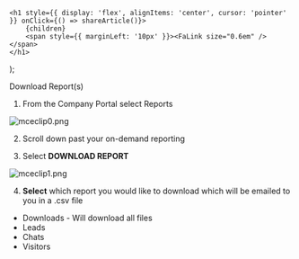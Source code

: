 

    <h1 style={{ display: 'flex', alignItems: 'center', cursor: 'pointer' }} onClick={() => shareArticle()}>
        {children} 
        <span style={{ marginLeft: '10px' }}><FaLink size="0.6em" /></span>
    </h1>
);

<ToastContainer />

<ClickableTitle>Download Report(s)</ClickableTitle>




1. From the Company Portal select Reports


![mceclip0.png](../../../resources/article-images/4495210372115-Download-Report-s_1.png)


2. Scroll down past your on-demand reporting


3. Select **DOWNLOAD REPORT**


![mceclip1.png](../../../resources/article-images/4495210372115-Download-Report-s_2.png)


4. **Select** which report you would like to download which will be emailed to you in a .csv file


* Downloads - Will download all files
* Leads
* Chats
* Visitors


